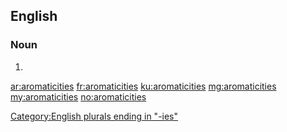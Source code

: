 ==English==

===Noun===
{{head|en}}

# {{plural of|aromaticity}}

[[Category:English plurals ending in "-ies"]]

[[ar:aromaticities]]
[[fr:aromaticities]]
[[ku:aromaticities]]
[[mg:aromaticities]]
[[my:aromaticities]]
[[no:aromaticities]]